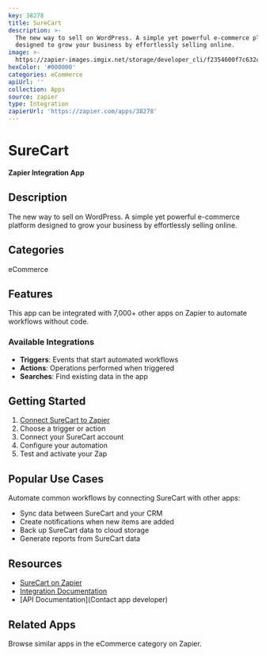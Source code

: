```yaml
---
key: 38278
title: SureCart
description: >-
  The new way to sell on WordPress. A simple yet powerful e-commerce platform
  designed to grow your business by effortlessly selling online.
image: >-
  https://zapier-images.imgix.net/storage/developer_cli/f2354600f7c632c99fb95902571f8e09.png?auto=format%2Ccompress&ixlib=python-3.0.0&q=50
hexColor: '#000000'
categories: eCommerce
apiUrl: ''
collection: Apps
source: zapier
type: Integration
zapierUrl: 'https://zapier.com/apps/38278'
---
```

# SureCart

**Zapier Integration App**

## Description

The new way to sell on WordPress. A simple yet powerful e-commerce platform designed to grow your business by effortlessly selling online.

## Categories

eCommerce

## Features

This app can be integrated with 7,000+ other apps on Zapier to automate workflows without code.

### Available Integrations

- **Triggers**: Events that start automated workflows
- **Actions**: Operations performed when triggered
- **Searches**: Find existing data in the app

## Getting Started

1. [Connect SureCart to Zapier](https://zapier.com/apps/38278)
2. Choose a trigger or action
3. Connect your SureCart account
4. Configure your automation
5. Test and activate your Zap

## Popular Use Cases

Automate common workflows by connecting SureCart with other apps:

- Sync data between SureCart and your CRM
- Create notifications when new items are added
- Back up SureCart data to cloud storage
- Generate reports from SureCart data

## Resources

- [SureCart on Zapier](https://zapier.com/apps/38278)
- [Integration Documentation](https://zapier.com/apps/38278/integrations)
- [API Documentation](Contact app developer)

## Related Apps

Browse similar apps in the eCommerce category on Zapier.
